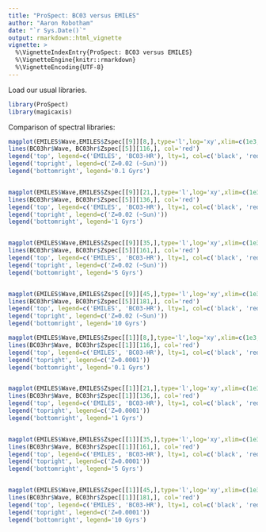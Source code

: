 ```yaml
---
title: "ProSpect: BC03 versus EMILES"
author: "Aaron Robotham"
date: "`r Sys.Date()`"
output: rmarkdown::html_vignette
vignette: >
  %\VignetteIndexEntry{ProSpect: BC03 versus EMILES}
  %\VignetteEngine{knitr::rmarkdown}
  %\VignetteEncoding{UTF-8}
---
```


Load our usual libraries.

```r
library(ProSpect)
library(magicaxis)
```

Comparison of spectral libraries:

```r
magplot(EMILES$Wave,EMILES$Zspec[[9]][8,],type='l',log='xy',xlim=c(1e3,5e4), xlab=EMILES$Labels$Wavelab, ylab=EMILES$Labels$Fluxlab, ylim=c(1e-8,1e-2), grid=T)
lines(BC03hr$Wave, BC03hr$Zspec[[5]][116,], col='red')
legend('top', legend=c('EMILES', 'BC03-HR'), lty=1, col=c('black', 'red'))
legend('topright', legend=c('Z=0.02 (~Sun)'))
legend('bottomright', legend='0.1 Gyrs')


magplot(EMILES$Wave,EMILES$Zspec[[9]][21,],type='l',log='xy',xlim=c(1e3,5e4), xlab=EMILES$Labels$Wavelab, ylab=EMILES$Labels$Fluxlab, ylim=c(1e-8,1e-2), grid=T)
lines(BC03hr$Wave, BC03hr$Zspec[[5]][136,], col='red')
legend('top', legend=c('EMILES', 'BC03-HR'), lty=1, col=c('black', 'red'))
legend('topright', legend=c('Z=0.02 (~Sun)'))
legend('bottomright', legend='1 Gyrs')


magplot(EMILES$Wave,EMILES$Zspec[[9]][35,],type='l',log='xy',xlim=c(1e3,5e4), xlab=EMILES$Labels$Wavelab, ylab=EMILES$Labels$Fluxlab, ylim=c(1e-8,1e-2), grid=T)
lines(BC03hr$Wave, BC03hr$Zspec[[5]][161,], col='red')
legend('top', legend=c('EMILES', 'BC03-HR'), lty=1, col=c('black', 'red'))
legend('topright', legend=c('Z=0.02 (~Sun)'))
legend('bottomright', legend='5 Gyrs')


magplot(EMILES$Wave,EMILES$Zspec[[9]][45,],type='l',log='xy',xlim=c(1e3,5e4), xlab=EMILES$Labels$Wavelab, ylab=EMILES$Labels$Fluxlab, ylim=c(1e-8,1e-2), grid=T)
lines(BC03hr$Wave, BC03hr$Zspec[[5]][181,], col='red')
legend('top', legend=c('EMILES', 'BC03-HR'), lty=1, col=c('black', 'red'))
legend('topright', legend=c('Z=0.02 (~Sun)'))
legend('bottomright', legend='10 Gyrs')
```

```r
magplot(EMILES$Wave,EMILES$Zspec[[1]][8,],type='l',log='xy',xlim=c(1e3,5e4), xlab=EMILES$Labels$Wavelab, ylab=EMILES$Labels$Fluxlab, ylim=c(1e-8,1e-2), grid=T)
lines(BC03hr$Wave, BC03hr$Zspec[[1]][116,], col='red')
legend('top', legend=c('EMILES', 'BC03-HR'), lty=1, col=c('black', 'red'))
legend('topright', legend=c('Z=0.0001'))
legend('bottomright', legend='0.1 Gyrs')


magplot(EMILES$Wave,EMILES$Zspec[[1]][21,],type='l',log='xy',xlim=c(1e3,5e4), xlab=EMILES$Labels$Wavelab, ylab=EMILES$Labels$Fluxlab, ylim=c(1e-8,1e-2), grid=T)
lines(BC03hr$Wave, BC03hr$Zspec[[1]][136,], col='red')
legend('top', legend=c('EMILES', 'BC03-HR'), lty=1, col=c('black', 'red'))
legend('topright', legend=c('Z=0.0001'))
legend('bottomright', legend='1 Gyrs')


magplot(EMILES$Wave,EMILES$Zspec[[1]][35,],type='l',log='xy',xlim=c(1e3,5e4), xlab=EMILES$Labels$Wavelab, ylab=EMILES$Labels$Fluxlab, ylim=c(1e-8,1e-2), grid=T)
lines(BC03hr$Wave, BC03hr$Zspec[[1]][161,], col='red')
legend('top', legend=c('EMILES', 'BC03-HR'), lty=1, col=c('black', 'red'))
legend('topright', legend=c('Z=0.0001'))
legend('bottomright', legend='5 Gyrs')


magplot(EMILES$Wave,EMILES$Zspec[[1]][45,],type='l',log='xy',xlim=c(1e3,5e4), xlab=EMILES$Labels$Wavelab, ylab=EMILES$Labels$Fluxlab, ylim=c(1e-8,1e-2), grid=T)
lines(BC03hr$Wave, BC03hr$Zspec[[1]][181,], col='red')
legend('top', legend=c('EMILES', 'BC03-HR'), lty=1, col=c('black', 'red'))
legend('topright', legend=c('Z=0.0001'))
legend('bottomright', legend='10 Gyrs')
```
